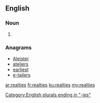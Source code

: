 ==English==

===Noun===
{{head|en|plural}}

# {{plural of|realty|lang=en|nocat=1}}

===Anagrams===
* [[Aleister#English|Aleister]]
* [[ateliers#English|ateliers]]
* [[earliest#English|earliest]]
* [[e-tailers#English|e-tailers]]

[[Category:English plurals ending in "-ies"]]

[[ar:realties]]
[[fr:realties]]
[[ku:realties]]
[[my:realties]]